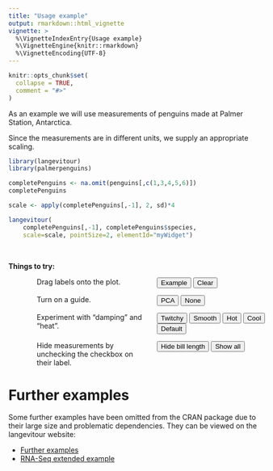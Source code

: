 ```yaml
---
title: "Usage example"
output: rmarkdown::html_vignette
vignette: >
  %\VignetteIndexEntry{Usage example}
  %\VignetteEngine{knitr::rmarkdown}
  %\VignetteEncoding{UTF-8}
---
```


<script>
function setState(state) {
    document.getElementById('myWidget').langevitour.setState(state);
}
</script>

```r
knitr::opts_chunk$set(
  collapse = TRUE,
  comment = "#>"
)
```

As an example we will use measurements of penguins made at Palmer Station, Antarctica. 

Since the measurements are in different units, we supply an appropriate scaling.

```r
library(langevitour)
library(palmerpenguins)

completePenguins <- na.omit(penguins[,c(1,3,4,5,6)])
completePenguins

scale <- apply(completePenguins[,-1], 2, sd)*4

langevitour(
    completePenguins[,-1], completePenguins$species, 
    scale=scale, pointSize=2, elementId="myWidget")
```

<br>

**Things to try:**

<div style="display: grid; grid-template-columns: 50% 50%; column-gap: 1em; row-gap: 1em; margin: 0 0 2em 4em;">
  <div>Drag labels onto the plot.</div>
  <div><button onclick="setState({labelPos:{'Adelie':[-0.6553191489361703,0.7595744680851064],'Chinstrap':[-0.5957446808510638,-0.7723404255319148],'Gentoo':[0.7829787234042553,0.06595744680851068]}})">Example</button> <button onclick="setState({labelPos:{}})">Clear</button></div>
  
  <div>Turn on a guide.</div>
  <div><button onclick="setState({pointRepulsionType:'pca'})">PCA</button> <button onclick="setState({guideType:'none'})">None</button></div>
  
  <div>Experiment with "damping" and "heat".</div>
  <div>
  <button onclick="setState({damping:2,heat:1})">Twitchy</button>
  <button onclick="setState({damping:-2,heat:0})">Smooth</button>
  <button onclick="setState({damping:0,heat:3})">Hot</button>
  <button onclick="setState({damping:0,heat:-3})">Cool</button>
  <button onclick="setState({damping:0,heat:0})">Default</button>
  </div>
  
  <div>Hide measurements by unchecking the checkbox on their label.</div>
  <div><button onclick="setState({labelInactive:['bill_length_mm']})">Hide bill length</button> <button onclick="setState({labelInactive:[]})">Show all</button></div>
</div>

# Further examples

Some further examples have been omitted from the CRAN package due to their large size and problematic dependencies. They can be viewed on the langevitour website:

* [Further examples](https://logarithmic.net/langevitour/articles/examples.html)
* [RNA-Seq extended example](https://logarithmic.net/langevitour/articles/rnaseq.html)


